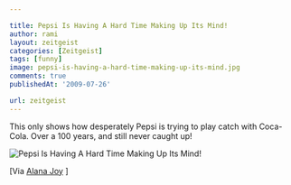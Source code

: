 ```yaml
---

title: Pepsi Is Having A Hard Time Making Up Its Mind!
author: rami
layout: zeitgeist
categories: [Zeitgeist]
tags: [funny]
image: pepsi-is-having-a-hard-time-making-up-its-mind.jpg
comments: true
publishedAt: '2009-07-26'

url: zeitgeist
---
```


This only shows how desperately Pepsi is trying to play catch with Coca-Cola. Over a 100 years, and still never caught up!

![Pepsi Is Having A Hard Time Making Up Its Mind!](/assets/images/content/zeitgeist/pepsi-is-having-a-hard-time-making-up-its-mind.jpg)

[Via [Alana Joy](http://alanajoy.tumblr.com/post/149059077/what-this-says-to-me-be-yourself) ]

